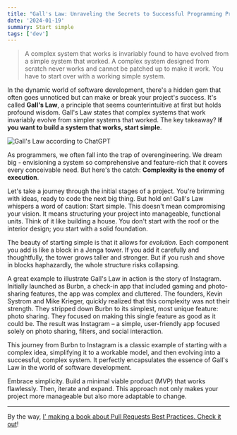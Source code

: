 ```yaml
---
title: "Gall's Law: Unraveling the Secrets to Successful Programming Projects"
date: '2024-01-19'
summary: Start simple
tags: ['dev']
---
```


> A complex system that works is invariably found to have evolved from a simple system that worked. A complex system designed from scratch never works and cannot be patched up to make it work. You have to start over with a working simple system.

In the dynamic world of software development, there's a hidden gem that often goes unnoticed but can make or break your project's success. It's called **Gall's Law**, a principle that seems counterintuitive at first but holds profound wisdom. Gall's Law states that complex systems that work invariably evolve from simpler systems that worked. The key takeaway? **If you want to build a system that works, start simple**.

![Gall's Law according to ChatGPT](/static/images/articles/galls-law.png.webp)

As programmers, we often fall into the trap of overengineering. We dream big - envisioning a system so comprehensive and feature-rich that it covers every conceivable need. But here's the catch: **Complexity is the enemy of execution**.

Let's take a journey through the initial stages of a project. You're brimming with ideas, ready to code the next big thing. But hold on! Gall's Law whispers a word of caution: Start simple. This doesn't mean compromising your vision. It means structuring your project into manageable, functional units. Think of it like building a house. You don't start with the roof or the interior design; you start with a solid foundation.

The beauty of starting simple is that it allows for _evolution_. Each component you add is like a block in a Jenga tower. If you add it carefully and thoughtfully, the tower grows taller and stronger. But if you rush and shove in blocks haphazardly, the whole structure risks collapsing.

A great example to illustrate Gall's Law in action is the story of Instagram. Initially launched as Burbn, a check-in app that included gaming and photo-sharing features, the app was complex and cluttered. The founders, Kevin Systrom and Mike Krieger, quickly realized that this complexity was not their strength. They stripped down Burbn to its simplest, most unique feature: photo sharing. They focused on making this single feature as good as it could be. The result was Instagram – a simple, user-friendly app focused solely on photo sharing, filters, and social interaction.

This journey from Burbn to Instagram is a classic example of starting with a complex idea, simplifying it to a workable model, and then evolving into a successful, complex system. It perfectly encapsulates the essence of Gall's Law in the world of software development.

Embrace simplicity. Build a minimal viable product (MVP) that works flawlessly. Then, iterate and expand. This approach not only makes your project more manageable but also more adaptable to change.

---

By the way, [I' making a book about Pull Requests Best Practices. Check it out](https://pr.nico.fyi)!
